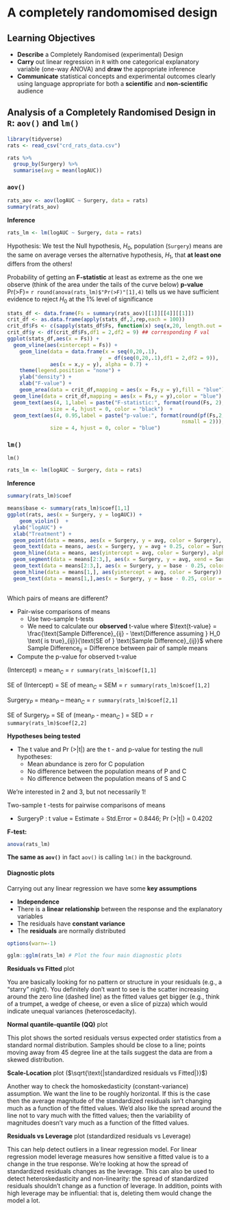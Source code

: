 # A completely randomomised design

## Learning Objectives

   + **Describe** a Completely Randomised (experimental) Design 
   + **Carry** out linear regression in `R` with one categorical explanatory variable (one-way ANOVA) and **draw** the appropriate inference
   + **Communicate** statistical concepts and experimental outcomes clearly using language appropriate for both a **scientific** and **non-scientific** audience

## Analysis of a Completely Randomised Design in `R`: `aov()` and `lm()`

```r
library(tidyverse)
rats <- read_csv("crd_rats_data.csv")
```

```r
rats %>%
  group_by(Surgery) %>%
  summarise(avg = mean(logAUC))
```

### `aov()`

```r
rats_aov <- aov(logAUC ~ Surgery, data = rats)
summary(rats_aov)
```

**Inference**

```r
rats_lm <- lm(logAUC ~ Surgery, data = rats)
```

Hypothesis: We test the Null hypothesis, $H_0$, population (`Surgery`) means are the same on average verses the alternative hypothesis, $H_1$, that **at least one** differs from the others!

Probability of getting an **F-statistic** at least as extreme as the one we observe (think of the area under the tails of the curve below) **p-value** Pr(>F)= `r round(anova(rats_lm)$"Pr(>F)"[1],4)` tells us we have sufficient evidence to reject $H_0$ at the 1% level of significance


```r
stats_df <- data.frame(Fs = summary(rats_aov)[[1]][[4]][[1]])
crit_df <- as.data.frame(apply(stats_df,2,rep,each = 100))
crit_df$Fs <- c(sapply(stats_df$Fs, function(x) seq(x,20, length.out = 100)))
crit_df$y <- df(crit_df$Fs,df1 = 2,df2 = 9) ## corresponding F val
ggplot(stats_df,aes(x = Fs)) +
  geom_vline(aes(xintercept = Fs)) +
    geom_line(data = data.frame(x = seq(0,20,.1),
                              y  = df(seq(0,20,.1),df1 = 2,df2 = 9)),
              aes(x = x,y = y), alpha = 0.7) +
    theme(legend.position = "none") +
    ylab("density") +
    xlab("F-value") +
    geom_area(data = crit_df,mapping = aes(x = Fs,y = y),fill = "blue") +
  geom_line(data = crit_df,mapping = aes(x = Fs,y = y),color = "blue") +
  geom_text(aes(4, 1,label = paste("F-statistic:", format(round(Fs, 2), nsmall = 2))),
              size = 4, hjust = 0, color = "black")  +
  geom_text(aes(4, 0.95,label = paste("p-value:", format(round(pf(Fs,2,9,lower.tail = FALSE),4), 
                                                         nsmall = 2))),
              size = 4, hjust = 0, color = "blue") 

```

### `lm()`

`lm()`

```r
rats_lm <- lm(logAUC ~ Surgery, data = rats)
```


**Inference**

```r
summary(rats_lm)$coef
```


```r
means$base <- summary(rats_lm)$coef[1,1]
ggplot(rats, aes(x = Surgery, y = logAUC)) + 
    geom_violin()  + 
  ylab("logAUC") +
  xlab("Treatment") +
  geom_point(data = means, aes(x = Surgery, y = avg, color = Surgery), size = 2) +
  geom_text(data = means, aes(x = Surgery, y = avg + 0.25, color = Surgery, label = paste0("Treatment mean = ",round(avg,3)))) +
  geom_hline(data = means, aes(yintercept = avg, color = Surgery), alpha = 0.3, lty = 2) +
  geom_segment(data = means[2:3,], aes(x = Surgery, y = avg, xend = Surgery, yend = base,color = Surgery), size = 1) +
  geom_text(data = means[2:3,], aes(x = Surgery, y = base - 0.25, color = Surgery, label = paste0("diff to baseline = ",round(avg - base,3)))) +
  geom_hline(data = means[1,], aes(yintercept = avg, color = Surgery)) +
  geom_text(data = means[1,],aes(x = Surgery, y = base - 0.25, color = Surgery, label = paste0("Baseline = ",round(avg,3))))
  
```

Which pairs of means are different?

 + Pair-wise comparisons of means
  	+ Use two-sample t-tests
 	+ We need to calculate our **observed**  t-value where
$\text{t-value} = \frac{\text{Sample Difference}_{ij} - \text{Difference assuming } H_0 \text{ is true}_{ij}}{\text{SE of } \text{Sample Difference}_{ij}}$
 where
   $\text{Sample Difference}_{ij}$ = Difference between pair of sample means
 + Compute the p-value for observed t-value


(Intercept) = $\text{mean}_C$ = `r summary(rats_lm)$coef[1,1]`

SE of (Intercept) = SE of $\text{mean}_C$ = SEM = `r summary(rats_lm)$coef[1,2]`

$\text{Surgery}_P$ = $\text{mean}_P$ – $\text{mean}_C$ = `r summary(rats_lm)$coef[2,1]`

SE of $\text{Surgery}_P$ = SE of ($\text{mean}_P$ - $\text{mean}_C$ ) = SED = `r summary(rats_lm)$coef[2,2]`


**Hypotheses being tested**

+ The t value and Pr (>|t|) are the t - and p-value for testing the null hypotheses:
	+ Mean abundance is zero for C population
	+ No difference between the population means of P and C
	+ No difference between the population means of S and C

We're interested in 2 and 3, but not necessarily 1!

 Two-sample t -tests for pairwise comparisons of means
 
+ SurgeryP : t value = Estimate ÷ Std.Error =  0.8446; Pr (>|t|) =  0.4202

**F-test:**

```r
anova(rats_lm)
```
	
**The same as `aov()`** in fact `aov()` is calling `lm()` in the background.

#### Diagnostic plots

Carrying out any linear regression we have some **key assumptions**

+ **Independence** 
+ There is a **linear relationship** between the response and the explanatory variables
+ The residuals have **constant variance**
+ The **residuals** are normally distributed

```r
options(warn=-1)
```

```r
gglm::gglm(rats_lm) # Plot the four main diagnostic plots
```

**Residuals vs Fitted** plot

You are basically looking for no pattern or structure in your residuals (e.g., a "starry" night). You definitely don't want to see is the scatter increasing around the zero line (dashed line) as the fitted values get bigger (e.g., think of a trumpet, a wedge of cheese, or even a slice of pizza) which would indicate unequal variances (heteroscedacity). 

**Normal quantile-quantile (QQ)** plot

This plot shows the sorted residuals versus expected order statistics from a standard normal distribution. Samples should be close to a line; points moving away from 45 degree line at the tails suggest the data are from a skewed distribution.


**Scale-Location** plot ($\sqrt{\text{|standardized residuals vs Fitted|}}$)

Another way to check the homoskedasticity (constant-variance) assumption. We want the  line to be roughly horizontal. If this is the case then the average magnitude of the standardized residuals isn't changing much as a function of the fitted values. We'd also like the spread around the  line not to vary much with the fitted values; then the variability of magnitudes doesn't vary much as a function of the fitted values.

**Residuals vs Leverage** plot (standardized residuals vs Leverage)

This can help detect outliers in a linear regression model. For linear regression model leverage measures how sensitive a fitted value is to a change in the true response. We're looking at how the spread of standardized residuals changes as the leverage. This can also be used to detect heteroskedasticity and non-linearity: the spread of standardized residuals shouldn't change as a function of leverage. In addition, points with high leverage may be influential: that is, deleting them would change the model a lot. 


